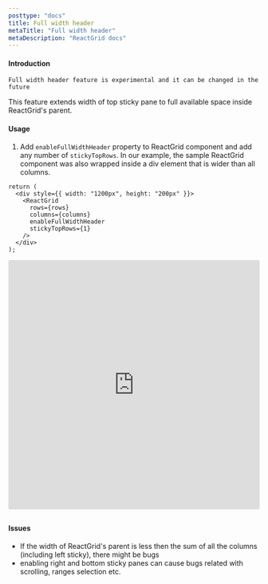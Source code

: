 ```yaml
---
posttype: "docs"
title: Full width header
metaTitle: "Full width header"
metaDescription: "ReactGrid docs"
---
```


#### Introduction


<Callout color="warning">
	
	Full width header feature is experimental and it can be changed in the future
</Callout>

This feature extends width of top sticky pane to full available space inside ReactGrid's parent. 

#### Usage

1. Add `enableFullWidthHeader` property to ReactGrid component and add any number of `stickyTopRows`. In our example, the sample
ReactGrid component was also wrapped inside a div element that is wider than all columns. 

```tsx
return (
  <div style={{ width: "1200px", height: "200px" }}>
    <ReactGrid
      rows={rows}
      columns={columns}
      enableFullWidthHeader
      stickyTopRows={1}
    />
  </div>
);
```

<iframe src="https://codesandbox.io/embed/reactgrid-full-width-header-7lesi?fontsize=14&hidenavigation=1&theme=dark"
  style="width:100%; height:500px; border:0; border-radius: 4px; overflow:hidden;"
  title="reactgrid-full-width-header"
  allow="accelerometer; ambient-light-sensor; camera; encrypted-media; geolocation; gyroscope; hid; microphone; midi; payment; usb; vr; xr-spatial-tracking"
  sandbox="allow-forms allow-modals allow-popups allow-presentation allow-same-origin allow-scripts"
></iframe>

## 
#### Issues

- If the width of ReactGrid's parent is less then the sum of all the columns (including left sticky), there might be bugs
- enabling right and bottom sticky panes can cause bugs related with scrolling, ranges selection etc.